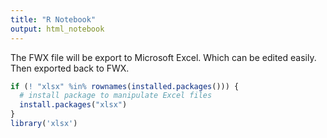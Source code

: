 ```yaml
---
title: "R Notebook"
output: html_notebook
---
```


The FWX file will be export to Microsoft Excel. Which can be edited easily. Then exported back to FWX.
```r
if (! "xlsx" %in% rownames(installed.packages())) {
  # install package to manipulate Excel files
  install.packages("xlsx")
}
library('xlsx')
```
